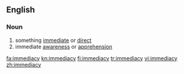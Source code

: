 ==English==
===Noun===
{{en-noun|immediacies}}
# something [[immediate]] or [[direct]]
# immediate [[awareness]] or [[apprehension]]

[[fa:immediacy]]
[[kn:immediacy]]
[[fi:immediacy]]
[[tr:immediacy]]
[[vi:immediacy]]
[[zh:immediacy]]